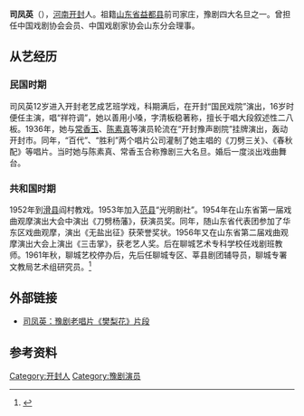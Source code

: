 {{藝人
|姓名 =司凤英
|類型 = 曲艺家
|圖片 =
|圖片簡介 = 
|原名 = 
|暱稱 = 
|其他藝名 = 
|國籍 = {{PRC}}
|民族 = 汉族
|籍貫 = [[山东省|山东省]][[益都县|益都县]]
|出生日期 = 1919年
|出生地點 = [[河南省|河南省]][[开封县|开封县]]
|逝世日期 = {{dda|1980|6|19|1919}}
|逝世地點 =
|職業 = [[豫剧|豫剧]]表演艺术家
|語言 = [[河南话|河南话]]
|配偶 = 
|兒女 = 
|代表作 = 
|活躍年代 = 
|網站 = 
|獎項 = 
}}
'''司凤英'''（{{bd|1919年||1980年|6月19日|catIdx=Si}}），[[河南|河南]][[开封|开封]]人。祖籍[[山东省|山东省]][[益都县|益都县]]前司家庄，豫剧四大名旦之一。曾担任中国戏剧协会会员、中国戏剧家协会山东分会理事。

==从艺经历==

===民国时期===
司风英12岁进入开封老艺成艺班学戏，科期满后，在开封“国民戏院”演出，16岁时便任主演，唱“祥符调”，她以善用小嗓，字清板稳著称，擅长于唱大段叙述性二八板。1936年，她与[[常香玉|常香玉]]、[[陈素真|陈素真]]等演员轮流在“开封豫声剧院”挂牌演出，轰动开封市。同年，“百代”、“胜利”两个唱片公司灌制了她主唱的《刀劈三关》、《春秋配》等唱片。当时她与陈素真、常香玉合称豫剧三大名旦。婚后一度淡出戏曲舞台。

===共和国时期===
1952年到[[滑县|滑县]]阎村教戏。1953年加入[[范县|范县]]“光明剧社”。1954年在山东省第一届戏曲观摩演出大会中演出《刀劈杨藩》，获演员奖。同年，随山东省代表团参加了华东区戏曲观摩，演出《无盐出征》获荣誉奖状。1956年又在山东省第二届戏曲观摩演出大会上演出《三击掌》，获老艺人奖。后在聊城艺术专科学校任戏剧班教师。1961年秋，聊城艺校停办后，先后任聊城专区、莘县剧团辅导员，聊城专署文教局艺术组研究员。<ref>{{cite web|url=http://www.infobase.gov.cn/bin/mse.exe?seachword=&K=a&A=84&rec=3186&run=13|title=司凤英|publisher=山东省情资料库|date=|language=zh-hans|deadurl=yes|archiveurl=https://web.archive.org/web/20131221041116/http://www.infobase.gov.cn/bin/mse.exe?seachword=|archivedate=2013-12-21|accessdate=2011-08-07}}</ref>

==外部链接==
*[http://www.tudou.com/programs/view/W4hd1eSLON0 司凤英：豫剧老唱片《樊梨花》片段]{{Wayback|url=http://www.tudou.com/programs/view/W4hd1eSLON0 |date=20160310050843 }}

== 参考资料 ==
{{reflist}}

{{豫剧名角}}
{{DEFAULTSORT:si fengying}}
[[Category:开封人|Category:开封人]]
[[Category:豫剧演员|Category:豫剧演员]]
